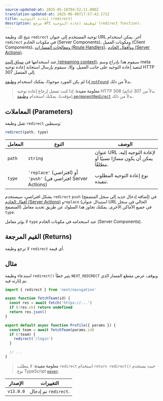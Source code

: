 ```yaml
---
source-updated-at: 2025-05-16T04:52:11.000Z
translation-updated-at: 2025-06-06T17:57:42.171Z
title: إعادة التوجيه (redirect)
description: مرجع API لوظيفة إعادة التوجيه (redirect function).
---
```


تتيح لك وظيفة `redirect` توجيه المستخدم إلى عنوان URL آخر. يمكن استخدام `redirect` في مكونات الخادم (Server Components)، ومكونات العميل (Client Components)، [ومعالجات المسارات (Route Handlers)](/docs/app/building-your-application/routing/route-handlers)، و[وأفعال الخادم (Server Actions)](/docs/app/building-your-application/data-fetching/forms-and-mutations).

عند استخدامها في [سياق البث (streaming context)](/docs/app/building-your-application/routing/loading-ui-and-streaming#what-is-streaming)، سيقوم هذا بإدراج وسم meta لتنفيذ إعادة التوجيه على جانب العميل. وإلا، سيقوم بإرسال استجابة إعادة توجيه HTTP 307 إلى المتصل.

إذا لم يكن المورد موجودًا، يمكنك استخدام [وظيفة `notFound`](/docs/app/api-reference/functions/not-found) بدلاً من ذلك.

> **معلومة مفيدة**: إذا كنت تفضل إرجاع إعادة توجيه HTTP 308 (دائم) بدلاً من 307 (مؤقت)، يمكنك استخدام [وظيفة `permanentRedirect`](/docs/app/api-reference/functions/permanentRedirect) بدلاً من ذلك.

## المعاملات (Parameters)

تقبل وظيفة `redirect` وسيطين:

```js
redirect(path, type)
```

| المعامل   | النوع                                                          | الوصف                                                 |
| --------- | ------------------------------------------------------------- | ----------------------------------------------------------- |
| `path`    | `string`                                                      | عنوان URL لإعادة التوجيه إليه. يمكن أن يكون مسارًا نسبيًا أو مطلقًا. |
| `type`    | `'replace'` (افتراضي) أو `'push'` (افتراضي في Server Actions) | نوع إعادة التوجيه المطلوب تنفيذه.                            |

بشكل افتراضي، سيستخدم `redirect` `push` (إضافة إدخال جديد إلى سجل المتصفح) في [أفعال الخادم (Server Actions)](/docs/app/building-your-application/data-fetching/forms-and-mutations) و`replace` (استبدال عنوان URL الحالي في سجل المتصفح) في جميع الأماكن الأخرى. يمكنك تجاوز هذا السلوك عن طريق تحديد معامل `type`.

لا يؤثر معامل `type` عند استخدامه في مكونات الخادم (Server Components).

## القيم المرجعة (Returns)

لا ترجع وظيفة `redirect` أي قيمة.

## مثال

استدعاء وظيفة `redirect()` يثير خطأ `NEXT_REDIRECT` ويوقف عرض مقطع المسار الذي تم إثارته فيه.

```jsx filename="app/team/[id]/page.js"
import { redirect } from 'next/navigation'

async function fetchTeam(id) {
  const res = await fetch('https://...')
  if (!res.ok) return undefined
  return res.json()
}

export default async function Profile({ params }) {
  const team = await fetchTeam(params.id)
  if (!team) {
    redirect('/login')
  }

  // ...
}
```

> **معلومة مفيدة**: لا يتطلب `redirect` استخدام `return redirect()` حيث يستخدم نوع TypeScript [`never`](https://www.typescriptlang.org/docs/handbook/2/functions.html#never).

| الإصدار   | التغييرات                |
| --------- | ---------------------- |
| `v13.0.0` | تم إدخال `redirect`. |